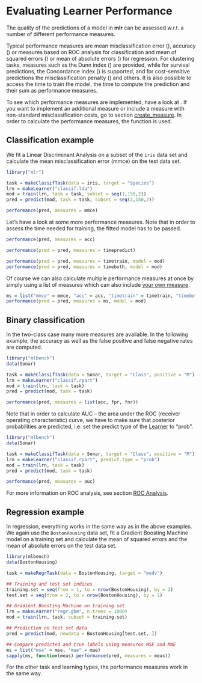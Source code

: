 Evaluating Learner Performance
===============================

The quality of the predictions of a model in **mlr** can be assessed w.r.t. a
number of different performance measures.

Typical performance measures are mean misclassification error (\man[mmce]),
accuracy (\man[acc]) or measures based on ROC analysis for classification and mean
of squared errors (\man[mse]) or mean of absolute errors (\man[mae]) for regression. 
For clustering tasks, measures such as the Dunn index (\man[dunn]) are provided,
while for survival predictions, the Concordance Index (\man[cindex]) is
supported, and for cost-sensitive predictions the misclassification penalty
(\man[mcp]) and others. It is also possible to access the time to train the
model, the time to compute the prediction and their sum as performance measures.

To see which performance measures are implemented, have a look at \man[measures]. 
If you want to implement an additional measure or include a measure with
non-standard misclassification costs, go to section
[create_measure](create_measure.md). 
In order to calculate the performance measures, the function \man[performance] is used.


Classification example
----------------------

We fit a Linear Discriminant Analysis on a subset of the ``iris`` data set and calculate
the mean misclassification error (mmce) on the test data set.

```r
library("mlr")

task = makeClassifTask(data = iris, target = "Species")
lrn = makeLearner("classif.lda")
mod = train(lrn, task = task, subset = seq(1,150,2))
pred = predict(mod, task = task, subset = seq(2,150,2))

performance(pred, measures = mmce)
``` 
  
Let's have a look at some more performance measures. Note that in order to assess 
the time needed for training, the fitted model has to be passed.

```r
performance(pred, measures = acc)

performance(pred = pred, measures = timepredict)

performance(pred = pred, measures = timetrain, model = mod)
performance(pred = pred, measures = timeboth, model = mod)
```

Of course we can also calculate multiple performance measures at once by simply using a list of measures which can also include [your own measure](create_measure.md).

```r
ms = list("mmce" = mmce, "acc" = acc, "timetrain" = timetrain, "timeboth" = timeboth)
performance(pred = pred, measures = ms, model = mod)
```

Binary classification
---------------------

In the two-class case many more measures are available. In the following example,
the accuracy as well as the false positive and false negative rates are computed.

```r
library("mlbench")
data(Sonar)

task = makeClassifTask(data = Sonar, target = "Class", positive = "M")
lrn = makeLearner("classif.rpart")
mod = train(lrn, task = task)
pred = predict(mod, task = task)

performance(pred, measures = list(acc, fpr, fnr))
``` 

Note that in order to calculate AUC -- the area under the ROC (receiver 
operating characteristic) curve, we have to make sure that posterior
probabilities are predicted, i.e. set the predict type of the [Learner](http://berndbischl.github.io/mlr/man/makeLearner.html) to "prob".

```r
library("mlbench")
data(Sonar)

task = makeClassifTask(data = Sonar, target = "Class", positive = "M")
lrn = makeLearner("classif.rpart", predict.type = "prob")
mod = train(lrn, task = task)
pred = predict(mod, task = task)

performance(pred, measures = auc)
``` 

For more information on ROC analysis, see section [ROC Analysis](roc_analysis.md).


Regression example
------------------

In regression, everything works in the same way as in the above examples.
We again use the ``BostonHousing`` data set, fit a Gradient Boosting Machine
model on a training set and calculate the mean of squared errors and the mean of
absolute errors on the test data set.

```r
library(mlbench)
data(BostonHousing)

task = makeRegrTask(data = BostonHousing, target = "medv")

## Training and test set indices 
training.set = seq(from = 1, to = nrow(BostonHousing), by = 2)
test.set = seq(from = 2, to = nrow(BostonHousing), by = 2)

## Gradient Boosting Machine on training set 
lrn = makeLearner("regr.gbm", n.trees = 1000)
mod = train(lrn, task, subset = training.set) 

## Prediction on test set data 
pred = predict(mod, newdata = BostonHousing[test.set, ])

## Compare predicted and true labels using measures MSE and MAE
ms = list("mse" = mse, "mae" = mae)
sapply(ms, function(meas) performance(pred, measures = meas))
```

For the other task and learning types, the performance measures work in the same
way.
